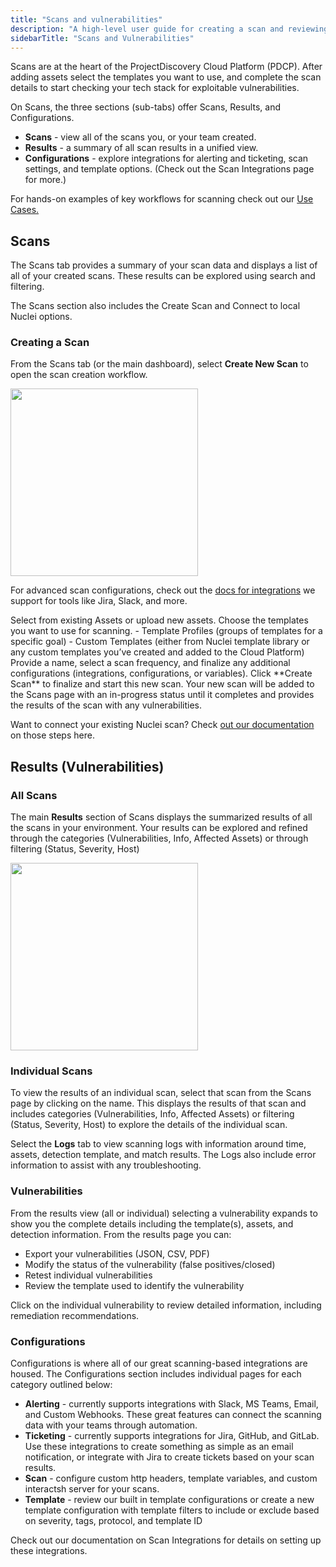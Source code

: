 ```yaml
---
title: "Scans and vulnerabilities"
description: "A high-level user guide for creating a scan and reviewing vulnerabilities"
sidebarTitle: "Scans and Vulnerabilities"
---
```


Scans are at the heart of the ProjectDiscovery Cloud Platform (PDCP). 
After adding assets select the templates you want to use, and complete the scan details to start checking your tech stack for exploitable vulnerabilities.

On Scans, the three sections (sub-tabs) offer Scans, Results, and Configurations.

  - **Scans** -  view all of the scans you, or your team created.
  - **Results** - a summary of all scan results in a unified view.
  - **Configurations** - explore integrations for alerting and ticketing, scan settings, and template options. (Check out the Scan Integrations page for more.) 

<Info> For hands-on examples of key workflows for scanning check out our [Use Cases.](/cloud/usecases) </Info>

## Scans
The Scans tab provides a summary of your scan data and displays a list of all of your created scans. These results can be explored using search and filtering.

The Scans section also includes the Create Scan and Connect to local Nuclei options.


### Creating a Scan
From the Scans tab (or the main dashboard), select **Create New Scan** to open the scan creation workflow.

<img height="300" src="/images/platform/createscans.png" />

For advanced scan configurations, check out the [docs for integrations](/cloud/scanning/integrations) we support for tools like Jira, Slack, and more. 

<Steps>
  <Step title="Select Assets">
    Select from existing Assets or upload new assets.
  </Step>
  <Step title="Choose your templates">
    Choose the templates you want to use for scanning.
    - Template Profiles (groups of templates for a specific goal)
    - Custom Templates (either from Nuclei template library or any custom templates you’ve created and added to the Cloud Platform)
  </Step>
  <Step title="Finalize configuration">
    Provide a name, select a scan frequency, and finalize any additional configurations (integrations, configurations, or variables).
  </Step>
  <Step title="Create your scan">
    Click **Create Scan** to finalize and start this new scan. Your new scan will be added to the Scans page with an in-progress status until it completes and provides the results of the scan with any vulnerabilities. 

  </Step>
</Steps>

<Tip> Want to connect your existing Nuclei scan? Check [out our documentation](/cloud/scanning/nuclei-scan) on those steps here. </Tip>

## Results (Vulnerabilities) 

### All Scans
The main **Results** section of Scans displays the summarized results of all the scans in your environment. 
Your results can be explored and refined through the categories (Vulnerabilities, Info, Affected Assets) or through filtering (Status, Severity, Host)

<img height="300" src="/images/platform/filterscans.png" />

### Individual Scans
To view the results of an individual scan, select that scan from the Scans page by clicking on the name. This displays the results of that scan and includes categories (Vulnerabilities, Info, Affected Assets) or filtering (Status, Severity, Host) to explore the details of the individual scan. 

Select the **Logs** tab to view scanning logs with information around time, assets, detection template, and match results. The Logs also include error information to assist with any troubleshooting. 

### Vulnerabilities
From the results view (all or individual) selecting a vulnerability expands to show you the complete details including the template(s), assets, and detection information. From the results page you can:

 - Export your vulnerabilities (JSON, CSV, PDF)
 - Modify the status of the vulnerability (false positives/closed)
 - Retest individual vulnerabilities
 - Review the template used to identify the vulnerability

Click on the individual vulnerability to review detailed information, including remediation recommendations.

### Configurations

Configurations is where all of our great scanning-based integrations are housed. The Configurations section includes individual pages for each category outlined below:

 - **Alerting** - currently supports integrations with Slack, MS Teams, Email, and Custom Webhooks. These great features can connect the scanning data with your teams through automation. 
 - **Ticketing** - currently supports integrations for Jira, GitHub, and GitLab. Use these integrations to create something as simple as an email notification, or integrate with Jira to create tickets based on your scan results. 
 - **Scan** -  configure custom http headers, template variables, and custom interactsh server for your scans.
 - **Template** - review our built in template configurations or create a new template configuration with template filters to include or exclude based on severity, tags, protocol, and template ID

<Tip> Check out our documentation on Scan Integrations for details on setting up these integrations. </Tip>